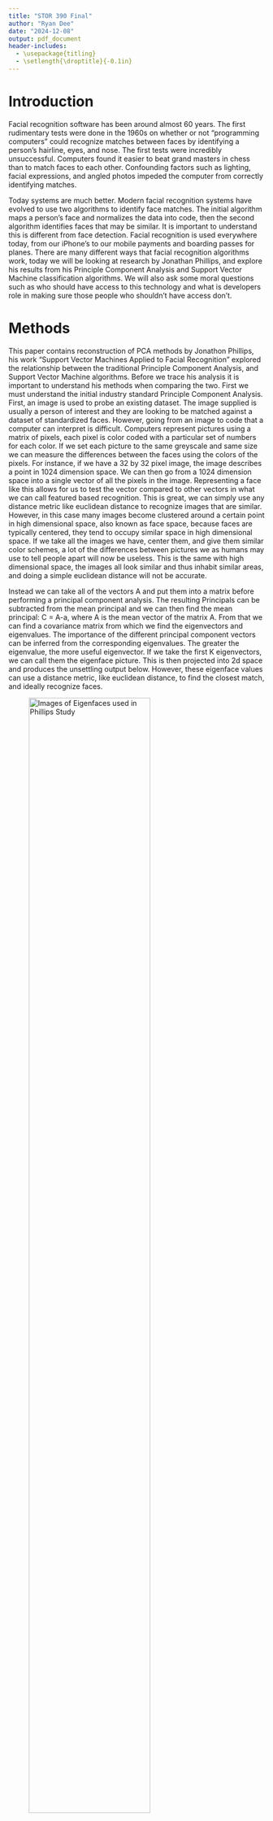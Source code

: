 ---
title: "STOR 390 Final"
author: "Ryan Dee"
date: "2024-12-08"
output: pdf_document
header-includes:
  - \usepackage{titling}
  - \setlength{\droptitle}{-0.1in}
---

# Introduction



Facial recognition software has been around almost 60 years. The first rudimentary tests were done in the 1960s on whether or not “programming computers” could recognize matches between faces by identifying a person’s hairline, eyes, and nose. The first tests were incredibly unsuccessful. Computers found it easier to beat grand masters in chess than to match faces to each other. Confounding factors such as lighting, facial expressions, and angled photos impeded the computer from correctly identifying matches. 
 
Today systems are much better. Modern facial recognition systems have evolved to use two algorithms to identify face matches. The initial algorithm maps a person's face and normalizes the data into code, then the second algorithm identifies faces that may be similar. It is important to understand this is different from face detection. Facial recognition is used everywhere today, from our iPhone's to our mobile payments and boarding passes for planes. There are many different ways that facial recognition algorithms work, today we will be looking at research by Jonathan Phillips, and explore his results from his Principle Component Analysis and Support Vector Machine classification algorithms. We will also ask some moral questions such as who should have access to this technology and what is developers role in making sure those people who shouldn't have access don't.

# Methods

This paper contains reconstruction of PCA methods by Jonathon Phillips, his work "Support Vector Machines Applied to Facial Recognition" explored the relationship between the traditional Principle Component Analysis, and Support Vector Machine algorithms. Before we trace his analysis it is important to understand his methods when comparing the two. First we must understand the initial industry standard Principle Component Analysis. First, an image is used to probe an existing dataset. The image supplied is usually a person of interest and they are looking to be matched against a dataset of standardized faces. However, going from an image to code that a computer can interpret is difficult. Computers represent pictures using a matrix of pixels, each pixel is color coded with a particular set of numbers for each color. If we set each picture to the same greyscale and same size we can measure the differences between the faces using the colors of the pixels. For instance, if we have a 32 by 32 pixel image, the image describes a point in 1024 dimension space. We can then go from a 1024 dimension space into a single vector of all the pixels in the image. Representing a face like this allows for us to test the vector compared to other vectors in what we can call featured based recognition. This is great, we can simply use any distance metric like euclidean distance to recognize images that are similar. However, in this case many images become clustered around a certain point in high dimensional space, also known as face space, because faces are typically centered, they tend to occupy similar space in high dimensional space. If we take all the images we have, center them, and give them similar color schemes, a lot of the differences between pictures we as humans may use to tell people apart will now be useless. This is the same with high dimensional space, the images all look similar and thus inhabit similar areas, and doing a simple euclidean distance will not be accurate. 

Instead we can take all of the vectors A and put them into a matrix before performing a principal component analysis. The resulting Principals can be subtracted from the mean principal and we can then find the mean principal: C = A-a, where A is the mean vector of the matrix A. From that we can find a covariance matrix from which we find the eigenvectors and eigenvalues. The  importance of the different principal component vectors can be inferred from the corresponding eigenvalues. The greater the eigenvalue, the more useful eigenvector. If we take the first K eigenvectors, we can call them the eigenface picture. This is then projected into 2d space and produces the unsettling output below. However, these eigenface values can use a distance metric, like euclidean distance, to find the closest match, and ideally recognize faces. 

![Images of Eigenfaces used in Phillips Study](Stor 390 Final1/Eigenfaces.png){width=75%}

Phillips compares this to an SVM model, which tries to find a line of dilineation that most cleanly distinguishes between classes. The SVM classifier used a radial kernel and was compared to a PCA-based nearest neighbor algorithm, which is the industry standard. SVM is very common in facial detection, does an image have a face or not, but this was some of the first research into facial recognition.  

# Analysis and Replication of Results

Dr. Phillips used a database of faces called the Facial Recognition Technology (FERET) database. This database was commissioned in the 1990s by the National Institute of Research and Technology for the sole purpose of exploring facial recognition technology research. Unfortunately the database is not open source and one must get approved to gain access to the over 1000 images. My request for approval was denied. However in this part of the paper I will walk you through the process and results taken by Dr. Phillips. First Phillips selected 400 images that he thought were the most difficult for the system to process. After that Phillips randomly selected 100 individuals and 2 images for each individual to be selected for a 50-50 training testing split. Both models were subject to the same set of images. This 50-50 training testing split is rare, and there wasn't an explanation for why it was selected as opposed to an 80-20 split or 70-30 split that is more common. The first thing Phillips did was preprocess each image by hand, this involved cropping them to be the correct size, putting them through a greyscale filter, and making sure they had the same pixel ratio. 
 
After this Phillips uses a PCA based algorithm on the set of 200 individuals, then uses a Euclidean distance formula to find the closest eigenface when compared to the average. The PCA method is the industry standard for such models. 

The SVM verification was different, once the images were cleaned and converted to greyscale their pixels were converted to a vector which, along with 100 other images were used to create 100 decision boundaries in a training set called the "gallery". The SVM decision boundaries are then tested by inserting a test image, also known as a probe. If the image falls within a certain decision boundary we would say that is a match and that match is then checked to see if it was correct. This is repeated for the 100 images in the test set. If the probe image did not fall within a decision boundary the algorithm would say that it did not detect a face.  

The researchers set out to test which had a correct prediction rate, and the effect the amount of eigenfeatures used had on error rate. The researchers found that SVM had an error rate half that of the PCA error rate, 23% compared to 46%. The researchers claim this means the SVM is making a more efficient use of the "Face Space" than the baseline PCA algorithm. This makes sense, PCA is not itself a classifier function and when paired with something like an euclidean nearest neighbor classifier, it relies on the idea that linear differences in the reduced face space is enough to identify faces. Phillips says his results suggest this is not the case and the Radial kernel used in this research helps handle this non-linearity. 

```{r, echo=FALSE}
results_table <- data.frame(
  PCA = "55%",
  SVM = "77%"
)

# Set the name for the row
row.names(results_table) <- "True Classification Rate"

# Display the table
print(results_table)
```



In addition Dr. Phillips examined the relationship between the amount of eigenfeatures and the probability of identification. In these findings using both PCA and SVM techniques there was a positive relationship between the amount of eigenfeatures and probability. However, the relationship was nonlinear and began to taper off after around 20 eigenfeatures, this implies the features after 20 provide little to no help and may in many instances hinder the identification process by overfitting the model.


 ![Relationship between number of eigenfeatures, and Probability of identificiation](Stor 390 Final1/Screenshot 2024-12-12 030910.png)
 
# Moral Consideration

In terms of moral dilemmas, this raises interesting questions from both the consequentialist and deontological points of view. This mostly comes from the perspective of selling facial recognition software, and its utilization in areas of the world with people that the data was not trained on. In the same breath, there are consequentialist questions about who gets access to the software. Most of the software that is developed is then commercialized, mostly for governments and law enforcement agencies. This begs the question of whether facial recognition software should be sold to governments that people disagree with. 
 
Imagine a situation where facial recognition software is used to find people who were present at a democratic protest in an authoritarian country. Or a situation where the software is sold to a police department that is known to discriminate based on protected classes. For instance, Vladimir Putin in Russia has expressed interest in using facial recognition in every city in Russia after its successful implementation in Moscow. It is known that cameras with facial recognition software developed at US corporations was used in the arrest of over 200 anti-war protesters in Moscow. This is something most moral people would condemn. From a consequentialist point of view, there is a question of “If there is a certainty that the government or police agency will get the software anyway, whether or not I sell it to them is irrelevant.” At the same time, a deontologist would say that you cannot allow it to be a universal maxim to sell recognition software to governments that discriminate. 
 
In another breath, it is important to know that there are people who live in these authoritarian regimes and in the districts of police departments that need protection. It could be that this system is used to find criminals, and prevent them from committing crimes again. A consequentialist will have to justify whether they see the consequences of discrimination are worth the upside of protecting certain people. Finally, it is worth mentioning this is all determinant of the training data used for the model. If the gallery used is not representative of the probe image the software is more likely to misidentify the image. This is another piece to consider when selling to a foreign government. Finally, it is worth considering that these algorithms and functions have parameters that can be altered to give a greater probability of false positive or false negative rate, so if you just sell the algorithm, are you at all morally at fault?
	
I would take the moral consideration that selling this to people you disagree with is definitely immoral. In particular I disagree with the notion that because others are doing something wrong you are now morally justified in doing it. While this may make sense from a strict consequentalist point of view because you no longer are the reason the world is worse off; I find the deontologist point of view much more persuading. From a deontologist point of view one cannot wish this to be a universal law. Similar to the saying "if all your friends are jumping off a bridge would you", just because others find something morally justifiable does not mean that you should find it morally justifiable. In addition, there is no guarantee that another corporation is selling the algorithm in the first place, and by selling it you have made the worse consequences a certainty, as opposed to a possibility. Even though the parameters of the PCA and SVM functions can be set to different probabilities of false positive and false negative, trusting in governments that already have a history of unfair justice systems to use these parameters is unreasonable. I also don't think that the excuse that parameters that affect probabilities of false negatives or positives absolves people from any wrongdoing. If someone sold a gun to a known criminal nobody would find that morally justifiable, even if the gun could be used for hunting. For this reason I don't think the upside of catching more killers or thieves is any greater than downside of imprisoning people for protests.


# Conclusion

Phillips's research laid much of the foundation that today's research is based on. However, that is not to say his research is without criticism. Selecting which images you believe will be most difficult for a model to learn is odd and not something I have ever seen before. This was widely criticized at the time and prompts one to ask what makes an image difficult for a computer to recognize. All the images in the FERET database have similar lighting and depth, in addition they are all cleaned and put into greyscale before putting them through the algorithm. No explanation was given in the paper but it does raise questions of how a person can believe an image will be more difficult to process and begs an important question about the large scale implementation of such algorithms. If images in the FERET database, and the private databases we see today are not random, and our training data is skewed, we run the risk of giving out false positives or negatives. It is known that discrepancies between testing and training data will reduce accuracy in an SVM model and it raises questions about western, specifically US, corporations using training data that is different from the country the software is being used in. Overall while the data provided interesting insights into the potential use of Support Vector Machines in facial recognition research, I would say the manual selection of images from the FERET database made it so that these findings are limited in their applicability, and further research needs to be done. 

In terms of the moral consideration, while facial recognition software is incredibly convenient and useful in areas like your iPhone, selling it to foreign authoritarian states is morally wrong. This is for four main reasons, one cannot wish it to be a universal law to help authoritarian regimes. The second is that since there is a non-zero probability that nobody else sells the algorithm to the authoritarian regime, since you are the one who sells it to the regime you have made the negative consequences occur, when in reality there was no guarantee the authoritarian would get the algorithm at all. Also, because it is unlikely you are selling the algorithm to a country that has a similar population to the United States, or wherever the algorithm was developed, you are willfully selling an essentially broken product because the training data is based on groups of people different than the testing data, we know Support Vector Machine algorithms will be less accurate. Finally, even if you are helping protect people from typical crime everyone agrees is morally wrong, theft murder, because you do not know what else the country will use it for you cannot say without a doubt selling the algorithm is morally justifiable. For these four reasons it is the wrong thing to do.


# Future Work & Wrap Up

Phillips mentioned in their write-up that this method is not only applicable to faces. He claimed one could also use these methods for finger-prints. Interestingly this same approach was used in a 2016 research article published in the journal for the Institute of Electrical and Electronics Engineers found that when applied to fingerprints Support Vector Machines has a correct fingerprint classification rate of 92.5 percent. In terms of the moral dilemma, there has been lots of research done on the discriminatory effects that facial recognition software can have. In a report published by the United States Comission on Civil Rights, Rochelle Garza, Chair of the U.S. Commission on Civil Rights, stated that, “Unregulated use of facial recognition technology poses significant risks to civil rights, especially for marginalized groups who have historically borne the brunt of discriminatory practices.” In the future I think research on how facial recognition stacks up against witness testimony would be interesting. After all these are classification algorithms, and they are meant to discriminate somehow, but how do they compare to regulare eyewitness testimony? Consider an instance where someone robs a store, do we think the facial recognition would be more accurate than an eyewitness. On the one hand computers don't get tired but they also can codify the same biases we have in our brain. I would like to see how accurate our eyewitnesses are in identifying suspects. Recent studies have cast doubt on the idea that people should take eyewitness testimony as gospel, and while I have said facial recognition technology has its limitations, I am curious which is more reliable.


\newpage

# References

Masri, Lena. “How Facial Recognition Is Helping Putin Curb Dissent.” Reuters, 28 Mar. 2023, www.reuters.com/investigates/special-report/ukraine-crisis-russia-detentions/. 

Phillips, Jonathan P. Support Vector Machines Applied to Face Recognition , National Institute of Standards and Technology, 1998, proceedings.neurips.cc/paper_files/paper/1998/file/a2cc63e065705fe938a4dda49092966f-Paper.pdf.

Pohle, Allison. “The Fastest Airport Security Line You Don’t Know About.” Wall Street Journal, 14 Nov. 2024, www.wsj.com/lifestyle/travel/tsa-facial-recognition-airportsecurity-684e8448. 

“U.S. Commission on Civil Rights Releases Report: The Civil Rights Implications of the Federal Use of Facial Recognition Technology.” U.S. Commission on Civil Rights, 19 Sept. 2024, www.usccr.gov/news/2024/us-commission-civil-rights-releases-report-civil-rights-implications-federal-use-facial. 